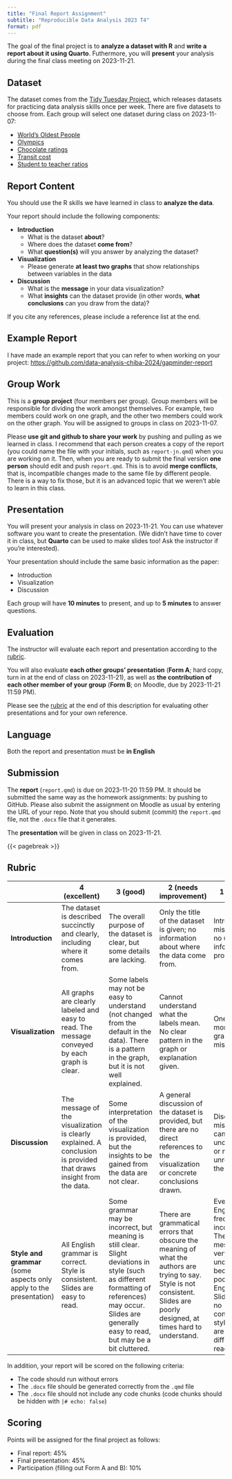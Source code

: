 ```yaml
---
title: "Final Report Assignment"
subtitle: "Reproducible Data Analysis 2023 T4"
format: pdf
---
```


The goal of the final project is to **analyze a dataset with R** and **write a report about it using Quarto**. Futhermore, you will **present** your analysis during the final class meeting on 2023-11-21.

## Dataset

The dataset comes from the [Tidy Tuesday Project](https://github.com/rfordatascience/tidytuesday), which releases datasets for practicing data analysis skills once per week. There are five datasets to choose from. Each group will select one dataset during class on 2023-11-07:

- [World's Oldest People](https://github.com/rfordatascience/tidytuesday/blob/master/data/2023/2023-05-30/readme.md#verified-oldest-people)
- [Olympics](https://github.com/rfordatascience/tidytuesday/blob/master/data/2021/2021-07-27/readme.md#the-olympics)
- [Chocolate ratings](https://github.com/rfordatascience/tidytuesday/tree/master/data/2022/2022-01-18#chocolate-ratings)
- [Transit cost](https://github.com/rfordatascience/tidytuesday/blob/master/data/2021/2021-01-05/readme.md#transit-costs-project)
- [Student to teacher ratios](https://github.com/rfordatascience/tidytuesday/tree/master/data/2019/2019-05-07#global-student-to-teacher-ratios)

## Report Content

You should use the R skills we have learned in class to **analyze the data**.

Your report should include the following components:

- **Introduction**
  - What is the dataset **about**?
  - Where does the dataset **come from**?
  - What **question(s)** will you answer by analyzing the dataset?
- **Visualization**
  - Please generate **at least two graphs** that show relationships between variables in the data
- **Discussion**
  - What is the **message** in your data visualization?
  - What **insights** can the dataset provide (in other words, **what conclusions** can you draw from the data)?

If you cite any references, please include a reference list at the end.

## Example Report

I have made an example report that you can refer to when working on your project: <https://github.com/data-analysis-chiba-2024/gapminder-report>

## Group Work

This is a **group project** (four members per group). Group members will be responsible for dividing the work amongst themselves. For example, two members could work on one graph, and the other two members could work on the other graph. You will be assigned to groups in class on 2023-11-07.

Please **use git and github to share your work** by pushing and pulling as we learned in class. I recommend that each person creates a copy of the report (you could name the file with your initials, such as `report-jn.qmd`) when you are working on it. Then, when you are ready to submit the final version **one person** should edit and push `report.qmd`. This is to avoid **merge conflicts**, that is, incompatible changes made to the same file by different people. There is a way to fix those, but it is an advanced topic that we weren't able to learn in this class.

## Presentation

You will present your analysis in class on 2023-11-21. You can use whatever software you want to create the presentation. (We didn't have time to cover it in class, but **Quarto** can be used to make slides too! Ask the instructor if you're interested).

Your presentation should include the same basic information as the paper:

- Introduction
- Visualization
- Discussion

Each group will have **10 minutes** to present, and up to **5 minutes** to answer questions.

## Evaluation

The instructor will evaluate each report and presentation according to the [rubric](#rubric).

You will also evaluate **each other groups' presentation** (**Form A**; hard copy, turn in at the end of class on 2023-11-21), as well as **the contribution of each other member of your group** (**Form B**; on Moodle, due by 2023-11-21 11:59 PM).

Please see the [rubric](#rubric) at the end of this description for evaluating other presentations and for your own reference.

## Language

Both the report and presentation must be **in English**

## Submission

The **report** (`report.qmd`) is due on 2023-11-20 11:59 PM. It should be submitted the same way as the homework assignments: by pushing to GitHub. Please also submit the assignment on Moodle as usual by entering the URL of your repo. Note that you should submit (commit) the `report.qmd` file, not the `.docx` file that it generates.

The **presentation** will be given in class on 2023-11-21.

{{< pagebreak >}}

## Rubric

|   |4 (excellent)|3 (good)|2 (needs improvement)|1 (poor)|
|---|---|---|---|---|
|**Introduction**|The dataset is described succinctly and clearly, including where it comes from.|The overall purpose of the dataset is clear, but some details are lacking.|Only the title of the dataset is given; no information about where the data come from.|Introduction missing or no useful information provided|
|**Visualization**|All graphs are clearly labeled and easy to read. The message conveyed by each graph is clear.|Some labels may not be easy to understand (not changed from the default in the data). There is a pattern in the graph, but it is not well explained.|Cannot understand what the labels mean. No clear pattern in the graph or explanation given.|One or more of the graphs is missing.|
|**Discussion**|The message of the visualization is clearly explained. A conclusion is provided that draws insight from the data.|Some interpretation of the visualization is provided, but the insights to be gained from the data are not clear.|A general discussion of the dataset is provided, but there are no direct references to the visualization or concrete conclusions drawn.|Discussion missing, cannot be understood, or mostly unrelated to the dataset.|
|**Style and grammar** (some aspects only apply to the presentation)|All English grammar is correct. Style is consistent. Slides are easy to read.|Some grammar may be incorrect, but meaning is still clear. Slight deviations in style (such as different formatting of references) may occur. Slides are generally easy to read, but may be a bit cluttered.|There are grammatical errors that obscure the meaning of what the authors are trying to say. Style is not consistent. Slides are poorly designed, at times hard to understand.|Even basic English is frequently incorrect. The message is very hard to understand because of poor English. Slides have no consistent style and are very difficult to read.|

In addition, your report will be scored on the following criteria:

- The code should run without errors
- The `.docx` file should be generated correctly from the `.qmd` file
- The `.docx` file should not include any code chunks (code chunks should be hidden with `|# echo: false`)

## Scoring

Points will be assigned for the final project as follows:

- Final report: 45%
- Final presentation: 45%
- Participation (filling out Form A and B): 10%